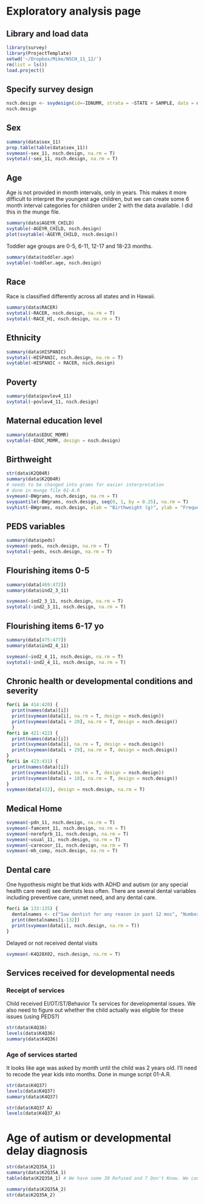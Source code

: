 Exploratory analysis page
========================================================

Library and load data
---
```r
library(survey)
library(ProjectTemplate)
setwd('~/Dropbox/Mike/NSCH_11_12/')
rm(list = ls())
load.project()
```

Specify survey design
---
```r
nsch.design <- svydesign(id=~IDNUMR, strata = ~STATE + SAMPLE, data = data, weights = ~NSCHWT)
nsch.design
```

Sex
----
```r
summary(data$sex_11)
prop.table(table(data$sex_11))
svymean(~sex_11, nsch.design, na.rm = T)
svytotal(~sex_11, nsch.design, na.rm = T)
```

Age
----
Age is not provided in month intervals, only in years. This makes it more difficult to interpret the youngest age children, but we can create some 6 month interval categories for children under 2 with the data available. I did this in the munge file.
```r
summary(data$AGEYR_CHILD)
svytable(~AGEYR_CHILD, nsch.design)
plot(svytable(~AGEYR_CHILD, nsch.design))
```

Toddler age groups are 0-5, 6-11, 12-17 and 18-23 months.

```r
summary(data$toddler.age)
svytable(~toddler.age, nsch.design)
```

Race
------
Race is classified differently across all states and in Hawaii.
```r
summary(data$RACER)
svytotal(~RACER, nsch.design, na.rm = T)
svytotal(~RACE_HI, nsch.design, na.rm = T)
```

Ethnicity
----
```r
summary(data$HISPANIC)
svytotal(~HISPANIC, nsch.design, na.rm = T)
svytable(~HISPANIC + RACER, nsch.design)
```

Poverty
-----
```r
summary(data$povlev4_11)
svytotal(~povlev4_11, nsch.design)
```

Maternal education level
-----
```r
summary(data$EDUC_MOMR)
svytable(~EDUC_MOMR, design = nsch.design)
```


Birthweight
----
```r
str(data$K2Q04R)
summary(data$K2Q04R)
# needs to be changed into grams for easier interpretation
# done in munge file 01-A.R
svymean(~BWgrams, nsch.design, na.rm = T)
svyquantile(~BWgrams, nsch.design, seq(0, 1, by = 0.25), na.rm = T)
svyhist(~BWgrams, nsch.design, xlab = "Birthweight (g)", ylab = "Frequency", main = "NSCH 2011-2012 Birthweight")
```


PEDS variables
----
```r
summary(data$peds)
svymean(~peds, nsch.design, na.rm = T)
svytotal(~peds, nsch.design, na.rm = T)
```

Flourishing items 0-5
----
```r
summary(data[469:472])
summary(data$ind2_3_11)

svymean(~ind2_3_11, nsch.design, na.rm = T)
svytotal(~ind2_3_11, nsch.design, na.rm = T)
```


Flourishing items 6-17 yo
----
```r
summary(data[475:477])
summary(data$ind2_4_11)

svymean(~ind2_4_11, nsch.design, na.rm = T)
svytotal(~ind2_4_11, nsch.design, na.rm = T)
```

Chronic health or developmental conditions and severity
----
```r
for(i in 414:420) {
  print(names(data)[i])
  print(svymean(data[i], na.rm = T, design = nsch.design))
  print(svymean(data[i + 20], na.rm = T, design = nsch.design))
  }
for(i in 421:422) {
  print(names(data)[i])
  print(svymean(data[i], na.rm = T, design = nsch.design))
  print(svymean(data[i + 29], na.rm = T, design = nsch.design))
}
for(i in 423:431) {
  print(names(data)[i])
  print(svymean(data[i], na.rm = T, design = nsch.design))
  print(svymean(data[i + 18], na.rm = T, design = nsch.design))
}
svymean(data[432], design = nsch.design, na.rm = T)
```

Medical Home
----
```r
svymean(~pdn_11, nsch.design, na.rm = T)
svymean(~famcent_11, nsch.design, na.rm = T)
svymean(~norefprb_11, nsch.design, na.rm = T)
svymean(~usual_11, nsch.design, na.rm = T)
svymean(~carecoor_11, nsch.design, na.rm = T)
svymean(~mh_comp, nsch.design, na.rm = T)
```

Dental care
----
One hypothesis might be that kids with ADHD and autism (or any special health care need) see dentists less often. There are several dental variables including preventive care, unmet need, and any dental care.  

```r
for(i in 133:135) {
  dentalnames <- c("Saw dentist for any reason in past 12 mos", "Number of preventive dental visits in past 12 mos", "Had a toothache, decayed teeth or unfilled cavity in past 12 mos")
  print(dentalnames[i-132])
  print(svymean(data[i], nsch.design, na.rm = T))
}
```

Delayed or not received dental visits
```r
svymean(~K4Q28X02, nsch.design, na.rm = T)
```

Services received for developmental needs
------
### Receipt of services  
Child received EI/OT/ST/Behavior Tx services for developmental issues. We also need to figure out whether the child actually was eligible for these issues (using PEDS?)
```r
str(data$K4Q36)
levels(data$K4Q36)
summary(data$K4Q36)
```

### Age of services started  
It looks like age was asked by month until the child was 2 years old. I'll need to recode the year kids into months. Done in munge script 01-A.R.
```r
str(data$K4Q37)
levels(data$K4Q37)
summary(data$K4Q37)

str(data$K4Q37_A)
levels(data$K4Q37_A)
```

# Age of autism or developmental delay diagnosis
```r
str(data$K2Q35A_1)
summary(data$K2Q35A_1)
table(data$K2Q35A_1) # We have some 30 Refused and 7 Don't Know. We can impute, possibly by median.

summary(data$K2Q35A_2)
str(data$K2Q35A_2)

```
